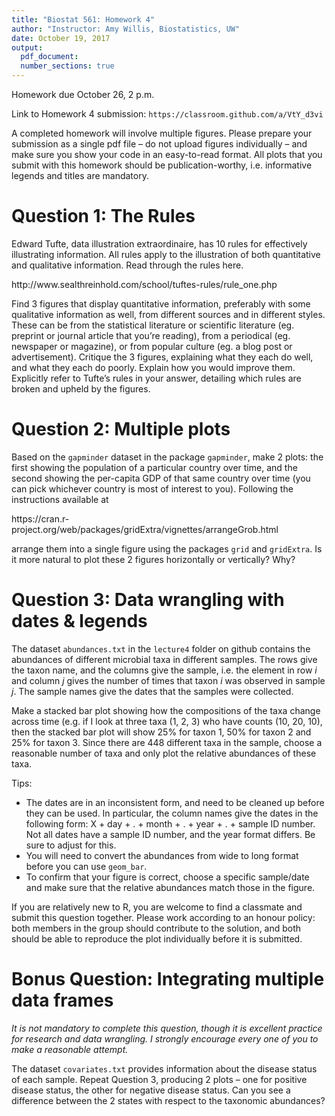 ```yaml
---
title: "Biostat 561: Homework 4"
author: "Instructor: Amy Willis, Biostatistics, UW"
date: October 19, 2017
output:
  pdf_document:
  number_sections: true
---
```


Homework due October 26, 2 p.m.

Link to Homework 4 submission: `https://classroom.github.com/a/VtY_d3vi`

A completed homework will involve multiple figures. Please prepare your submission as a single pdf file -- do not upload figures individually -- and make sure you show your code in an easy-to-read format. All plots that you submit with this homework should be publication-worthy, i.e. informative legends and titles are mandatory.

# Question 1: The Rules

Edward Tufte, data illustration extraordinaire, has 10 rules for effectively illustrating information. All rules apply to the illustration of both quantitative and qualitative information. Read through the rules here.

http://www.sealthreinhold.com/school/tuftes-rules/rule_one.php

Find 3 figures that display quantitative information, preferably with some qualitative information as well, from different sources and in different styles. These can be from the statistical literature or scientific literature (eg. preprint or journal article that you're reading), from a periodical (eg. newspaper or magazine), or from popular culture (eg. a blog post or advertisement). Critique the 3 figures, explaining what they each do well, and what they each do poorly. Explain how you would improve them. Explicitly refer to Tufte's rules in your answer, detailing which rules are broken and upheld by the figures.

# Question 2: Multiple plots

Based on the `gapminder` dataset in the package `gapminder`, make 2 plots: the first showing the population of a particular country over time, and the second showing the per-capita GDP of that same country over time (you can pick whichever country is most of interest to you). Following the instructions available at

https://cran.r-project.org/web/packages/gridExtra/vignettes/arrangeGrob.html

arrange them into a single figure using the packages `grid` and `gridExtra`. Is it more natural to plot these 2 figures horizontally or vertically? Why?

# Question 3: Data wrangling with dates & legends

The dataset `abundances.txt` in the `lecture4` folder on github contains the abundances of different microbial taxa in different samples. The rows give the taxon name, and the columns give the sample, i.e. the element in row $i$ and column $j$ gives the number of times that taxon $i$ was observed in sample $j$. The sample names give the dates that the samples were collected. 

Make a stacked bar plot showing how the compositions of the taxa change across time (e.g. if I look at three taxa (1, 2, 3) who have counts (10, 20, 10), then the stacked bar plot will show 25% for taxon 1, 50% for taxon 2 and 25% for taxon 3. Since there are 448 different taxa in the sample, choose a reasonable number of taxa and only plot the relative abundances of these taxa.

Tips:

- The dates are in an inconsistent form, and need to be cleaned up before they can be used. In particular, the column names give the dates in the following form: X + day + . + month + . + year + . + sample ID number. Not all dates have a sample ID number, and the year format differs. Be sure to adjust for this.
- You will need to convert the abundances from wide to long format before you can use `geom_bar`.
- To confirm that your figure is correct, choose a specific sample/date and make sure that the relative abundances match those in the figure.

If you are relatively new to R, you are welcome to find a classmate and submit this question together. Please work according to an honour policy: both members in the group should contribute to the solution, and both should be able to reproduce the plot individually before it is submitted.


# Bonus Question: Integrating multiple data frames

*It is not mandatory to complete this question, though it is excellent practice for research and data wrangling. I strongly encourage every one of you to make a reasonable attempt.*

The dataset `covariates.txt` provides information about the disease status of each sample. Repeat Question 3, producing 2 plots -- one for positive disease status, the other for negative disease status. Can you see a difference between the 2 states with respect to the taxonomic abundances?